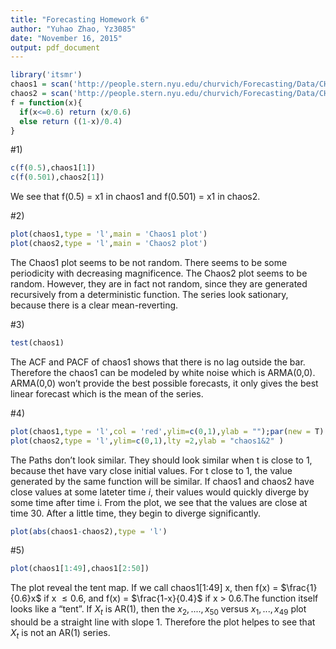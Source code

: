 ```yaml
---
title: "Forecasting Homework 6"
author: "Yuhao Zhao, Yz3085"
date: "November 16, 2015"
output: pdf_document
---
```


```r
library('itsmr')
chaos1 = scan('http://people.stern.nyu.edu/churvich/Forecasting/Data/CHAOS1')
chaos2 = scan('http://people.stern.nyu.edu/churvich/Forecasting/Data/CHAOS2')
f = function(x){
  if(x<=0.6) return (x/0.6)
  else return ((1-x)/0.4)
}
```

#1)
```r
c(f(0.5),chaos1[1])
c(f(0.501),chaos2[1])
```

We see that f(0.5) = x1 in chaos1 and f(0.501) = x1 in chaos2.

#2)
```r
plot(chaos1,type = 'l',main = 'Chaos1 plot')
plot(chaos2,type = 'l',main = 'Chaos2 plot')
```

The Chaos1 plot seems to be not random. There seems to be some periodicity with decreasing magnificence. The Chaos2 plot seems to be random. However, they are in fact not random, since they are generated recursively from a deterministic function. The series look sationary, because there is a clear mean-reverting.   

#3)
```r
test(chaos1)
```

The ACF and PACF of chaos1 shows that there is no lag outside the bar. Therefore the chaos1 can be modeled by white noise which is ARMA(0,0). ARMA(0,0) won't provide the best possible forecasts, it only gives the best linear forecast which is the mean of the series.

#4)
```r
plot(chaos1,type = 'l',col = 'red',ylim=c(0,1),ylab = "");par(new = T)
plot(chaos2,type = 'l',ylim=c(0,1),lty =2,ylab = "chaos1&2" )
```

The Paths don't look similar. They should look similar when t is close to 1, because thet have vary close initial values. For t close to 1, the value generated by the same function will be similar. If chaos1 and chaos2 have close values at some lateter time $i$, their values would quickly diverge by some time after time i. From the plot, we see that the values are close at time 30. After a little time, they begin to diverge significantly.
```r
plot(abs(chaos1-chaos2),type = 'l')
```

#5)
```r
plot(chaos1[1:49],chaos1[2:50])
```

The plot reveal the tent map. If we call chaos1[1:49] x, then f(x) = $\frac{1}{0.6}x$ if x $\leq 0.6$, and f(x) = $\frac{1-x}{0.4}$ if x  > 0.6.The function itself looks like a "tent". If ${X_t}$ is AR(1), then the $x_2,....,x_{50}$ versus $x_1,...,x_{49}$ plot should be a straight line with slope 1. Therefore the plot helpes to see that $X_t$ is not an AR(1) series.